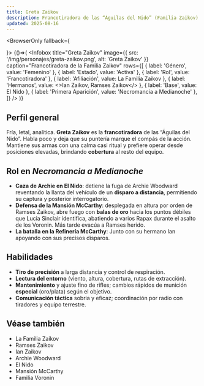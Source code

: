```yaml
---
title: Greta Zaikov
description: Francotiradora de las “Águilas del Nido” (Familia Zaikov)
updated: 2025-08-16
---
```



<BrowserOnly fallback={<div />}>
{()=>(
  <Infobox
    title="Greta Zaikov"
    image={{ src: '/img/personajes/greta-zaikov.png', alt: 'Greta Zaikov' }}
    caption="Francotiradora de la Familia Zaikov"
    rows={[
      { label: 'Género', value: 'Femenino' },
      { label: 'Estado', value: 'Activa' },
      { label: 'Rol', value: 'Francotiradora' },
      { label: 'Afiliación', value: <Link to="/CrSaSo/familias/La%20Familia%20Zaikov">La Familia Zaikov</Link> },
      { label: 'Hermanos', value: <><Link to="/CrSaSo/personajes/Ian%20Zaikov">Ian Zaikov</Link>, <Link to="/CrSaSo/personajes/Ramses%20Zaikov">Ramses Zaikov</Link></> },
      { label: 'Base', value: <Link to="/CrSaSo/lugares/El%20Nido">El Nido</Link> },
      { label: 'Primera Aparición', value: 'Necromancia a Medianoche' },
    ]}
  />
)}
</BrowserOnly>

## Perfil general

Fría, letal, analítica. **Greta Zaikov** es la **francotiradora** de las “Águilas del Nido”. Habla poco y deja que su puntería marque el compás de la acción. Mantiene sus armas con una calma casi ritual y prefiere operar desde posiciones elevadas, brindando **cobertura** al resto del equipo.

## Rol en _Necromancia a Medianoche_

- **Caza de Archie en <Link to="/CrSaSo/lugares/El%20Nido">El Nido</Link>**: detiene la fuga de <Link to="/CrSaSo/personajes/Archie%20Woodward">Archie Woodward</Link> reventando la llanta del vehículo de un **disparo a distancia**, permitiendo su captura y posterior <Link to="/CrSaSo/eventos/Interrogaci%C3%B3n%20de%20Archie%20Woodward">interrogatorio</Link>.
- **Defensa de la <Link to="/CrSaSo/lugares/Mansi%C3%B3n%20McCarthy">Mansión McCarthy</Link>**: desplegada en altura por orden de <Link to="/CrSaSo/personajes/Ramses%20Zaikov">Ramses Zaikov</Link>, abre fuego con **balas de oro** hacia los puntos débiles que <Link to="/CrSaSo/personajes/Lucia%20Sinclair">Lucia Sinclair</Link> identifica, abatiendo a varios Rapax durante el asalto de los <Link to="/CrSaSo/familias/La%20Familia%20Voronin">Voronin</Link>. Más tarde evacúa a Ramses herido.
- **La batalla en la <Link to="/CrSaSo/lugares/La%20Refiner%C3%ADa%20McCarthy">Refinería McCarthy</Link>**: Junto con su hermano <Link to="/CrSaSo/personajes/Ian%20Zaikov">Ian</Link> apoyando con sus precisos disparos.

## Habilidades

- **Tiro de precisión** a larga distancia y control de respiración.
- **Lectura del entorno** (viento, altura, cobertura, rutas de extracción).
- **Mantenimiento** y ajuste fino de rifles; cambios rápidos de munición **especial** (oro/plata) según el objetivo.
- **Comunicación táctica** sobria y eficaz; coordinación por radio con tiradores y equipo terrestre.

## Véase también

- <Link to="/CrSaSo/familias/La%20Familia%20Zaikov">La Familia Zaikov</Link>
- <Link to="/CrSaSo/personajes/Ramses%20Zaikov">Ramses Zaikov</Link>
- <Link to="/CrSaSo/personajes/Ian%20Zaikov">Ian Zaikov</Link>
- <Link to="/CrSaSo/personajes/Archie%20Woodward">Archie Woodward</Link>
- <Link to="/CrSaSo/lugares/El%20Nido">El Nido</Link>
- <Link to="/CrSaSo/lugares/Mansi%C3%B3n%20McCarthy">Mansión McCarthy</Link>
- <Link to="/CrSaSo/familias/La%20Familia%20Voronin">Familia Voronin</Link>
